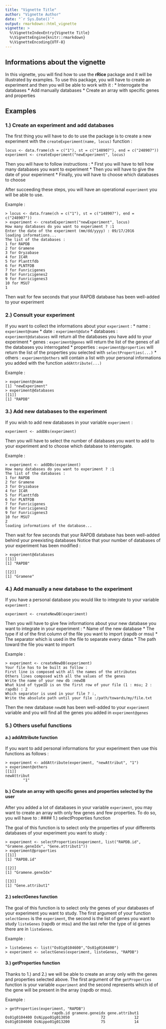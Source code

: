 ```yaml
---
title: "Vignette Title"
author: "Vignette Author"
date: "`r Sys.Date()`"
output: rmarkdown::html_vignette
vignette: >
  %\VignetteIndexEntry{Vignette Title}
  %\VignetteEngine{knitr::rmarkdown}
  %\VignetteEncoding{UTF-8}
---
```



## Informations about the vignette

In this vignette, you will find how to use the **rRice** package and it will be illustrated by examples. 
To use this package, you will have to create an experiment and then you will be able to work with it :
* Interrogate the databases
* Add manually databases
* Create an array with specific genes and properties

## Examples

### 1.) Create an experiment and add databases

The first thing you will have to do to use the package is to create a new experiment with the `createExperiment(name, locus)` function :
```
locus <- data.frame(ch = c("1"), st = c("148907"), end = c("248907"))
experiment <- createExperiment("newExperiment", locus)
```

Then you will have to follow instructions :
* First you will have to tell how many databases you want to experiment
* Then you will have to give the date of your experiment
* Finally, you will have to choose which databases to choose
    
After succeeding these steps, you will have an operational `experiment` you will be able to use. 

Example :
```
> locus <- data.frame(ch = c("1"), st = c("148907"), end = c("248907"))
> experiment <- createExperiment("newExperiment", locus)
How many databases do you want to experiment ? :1
Enter the date of the experiment (mm/dd/yyyy) : 09/17/2016
loading informations...
The list of the databases : 
1 for RAPDB 
2 for Gramene 
3 for Oryzabase 
4 for IC4R 
5 for Planttfdb 
6 for PLNTFDB 
7 for Funricigenes 
8 for Funricigenes2 
9 for Funricigenes3 
10 for MSU7 
1
```
Then wait for few seconds that your RAPDB database has been well-added to your experiment

### 2.) Consult your experiment

If you want to collect the informations about your `experiment` :
* name : `experiment@name`
* date : `experiment@date`
* databases : `experiment@databases` will return all the databases you have add to your experiment
* genes : `experiment@genes` will return the list of the genes of all the databases you interrogated
* properties : `experiment@properties` will return the list of the properties you selected with `selectProperties(...)`
* others : `experiment@others` will contain a list with your personal informations you added with the function `addAttribute(...)`

Example :
```
> experiment@name
[1] "newExperiment"
> experiment@databases
[[1]]
[1] "RAPDB"
```

### 3.) Add new databases to the experiment

If you wish to add new databases in your variable `experiment` :
```
experiment <- addDBs(experiment)
```

Then you will have to select the number of databases you want to add to your experiment and to choose which database to interrogate. 

Example :
```
> experiment <- addDBs(experiment)
How many databases do you want to experiment ? :1
The list of the databases : 
1 for RAPDB 
2 for Gramene 
3 for Oryzabase 
4 for IC4R 
5 for Planttfdb 
6 for PLNTFDB 
7 for Funricigenes 
8 for Funricigenes2 
9 for Funricigenes3 
10 for MSU7 
2
loading informations of the database...
```
Then wait for few seconds that your RAPDB database has been well-added behind your preexisting databases
Notice that your number of databases of your experiment has been modified :
```
> experiment@databases
[[1]]
[1] "RAPDB"

[[2]]
[1] "Gramene"
```

### 4.) Add manually a new database to the experiment

If you have a personal database you would like to integrate to your variable `experiment` :
```
experiment <- createNewDB(experiment)
```

Then you will have to give few informations about your new database you want to integrate in your experiment : 
* Name of the new database
* The type if id of the first column of the file you want to import (rapdb or msu)
* The separator which is used in the file to separate every datas 
* The path toward the file you want to import

Example : 
```
> experiment <- createNewDB(experiment)
Your file has to be built as follow : 
First line is composed with all the names of the attributes
Others lines composed with all the values of the genes
Write the name of your new db :newDB
What kind of typeID is on the first row of your file (1 : msu; 2 : rapdb) : 2
Which separator is used in your file ? :,
Write the absolute path until your file :/path/towards/my/file.txt
```
Then the new database `newDB` has been well-added to your `experiment` variable and you will find all the genes you added in `experiment@genes`

### 5.) Others useful functions

#### a.) addAttribute function
If you want to add personal informations for your experiment then use this functions as follows :
```
> experiment <- addAttribute(experiment, "newAttribut", "1")
> experiment@others
[[1]]
newAttribut 
        "1" 
```

#### b.) Create an array with specific genes and properties selected by the user

After you added a lot of databases in your variable `experiment`, you may want to create an array with only few genes and few properties. 
To do so, you will have to :
#### 1.) selectProperties function

The goal of this function is to select only the properties of your differents databases of your experiment you want to study :
```
> experiment <- selectProperties(experiment, list("RAPDB.id", "Gramene.geneIdx", "Gene.attribut1"))
> experiment@properties
[[1]]
[1] "RAPDB.id"

[[2]]
[1] "Gramene.geneIdx"

[[3]]
[1] "Gene.attribut1"

```

#### 2.) selectGenes function

The goal of this function is to select only the genes of your databases of your experiment you want to study.
The first argument of your function `selectGenes` is the `experiment`, the second is the list of genes you want to study `listeGenes` (rapdb or msu) and the last refer the type of id genes there are in `listeGenes`.

Example :
```
> listeGenes <- list("Os01g0104600","Os01g0104400")
> experiment <- selectGenes(experiment, listeGenes, "RAPDB")
```

#### 3.) getProperties function

Thanks to 1.) and 2.) we will be able to create an array only with the genes and properties selected above.
The first argument of the `getProperties` function is your variable `experiment` and the second represents which id of the gene will be present in the array (rapdb or msu).

Example :
```
> getProperties(experiment, "RAPDB")
                     rapdb.id gramene.geneidx gene.attribut1
Os01g0104400 OsNippo01g013050              72             12
Os01g0104600 OsNippo01g013200              75             14
```
